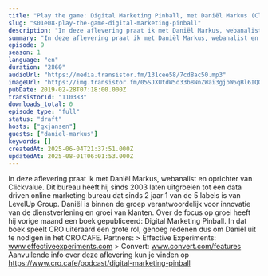 ```yaml
---
title: "Play the game: Digital Marketing Pinball, met Daniël Markus (ClickValue)"
slug: "s01e08-play-the-game-digital-marketing-pinball"
description: "In deze aflevering praat ik met Daniël Markus, webanalist en oprichter van Clickvalue. Dit bureau heeft hij sinds 2003 laten uitgroeien tot een data driven online marketing bureau dat sinds 2 jaar 1 van de 5 labels is van LevelUp Group. Daniël is binnen de groep verantwoordelijk voor innovatie van de dienstverlening en groei van klanten. Over de focus op groei heeft hij vorige maand een boek gepubliceerd: Digital Marketing Pinball. In dat boek speelt CRO uiteraard een grote rol, genoeg redenen dus om Daniël uit te nodigen in het CRO.CAFE. Partners: > Effective Experiments: www.effectiveexperiments.com > Convert: www.convert.com/features Aanvullende info over deze aflevering kun je vinden op https://www.cro.cafe/podcast/digital-marketing-pinball"
summary: "In deze aflevering praat ik met Daniël Markus, webanalist en oprichter van Clickvalue. Dit bureau heeft hij sinds 2003 laten uitgroeien tot een data driven online marketing bureau dat sinds 2 jaar 1 van de 5 labels is van LevelUp Group. Daniël is binnen de groep verantwoordelijk voor innovatie van de dienstverlening en groei van klanten. Over de focus op groei heeft hij vorige maand een boek gepubliceerd: Digital Marketing Pinball. In dat boek speelt CRO uiteraard een grote rol, genoeg redenen dus om Daniël uit te nodigen in het CRO.CAFE.\r\n\r\nPartners:\r\n> Effective Experiments: www.effectiveexperiments.com\r\n> Convert: www.convert.com/features\r\n\r\nAanvullende info over deze aflevering kun je vinden op https://www.cro.cafe/podcast/digital-marketing-pinball"
episode: 9
season: 1
language: "en"
duration: "2860"
audioUrl: "https://media.transistor.fm/131cee58/7cd8ac50.mp3"
imageUrl: "https://img.transistor.fm/05SJXUtdW5o33b8NnZWai3gjbW6qBl6IQOfMKbBMhIM/rs:fill:0:0:1/w:1400/h:1400/q:60/mb:500000/aHR0cHM6Ly9pbWct/dXBsb2FkLXByb2R1/Y3Rpb24udHJhbnNp/c3Rvci5mbS9lcGlz/b2RlLzExMDM4My8x/NjAxNTg4NzEwLWFy/dHdvcmsuanBn.webp"
pubDate: 2019-02-28T07:18:00.000Z
transistorId: "110383"
downloads_total: 0
episode_type: "full"
status: "draft"
hosts: ["gxjansen"]
guests: ["daniel-markus"]
keywords: []
createdAt: 2025-06-04T21:37:51.000Z
updatedAt: 2025-08-01T06:01:53.000Z
---
```


In deze aflevering praat ik met Daniël Markus, webanalist en oprichter van Clickvalue. Dit bureau heeft hij sinds 2003 laten uitgroeien tot een data driven online marketing bureau dat sinds 2 jaar 1 van de 5 labels is van LevelUp Group. Daniël is binnen de groep verantwoordelijk voor innovatie van de dienstverlening en groei van klanten. Over de focus op groei heeft hij vorige maand een boek gepubliceerd: Digital Marketing Pinball. In dat boek speelt CRO uiteraard een grote rol, genoeg redenen dus om Daniël uit te nodigen in het CRO.CAFE. Partners: > Effective Experiments: www.effectiveexperiments.com > Convert: www.convert.com/features Aanvullende info over deze aflevering kun je vinden op https://www.cro.cafe/podcast/digital-marketing-pinball
